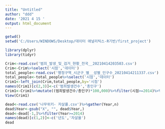```yaml
---
title: "Untitled"
author: "ddd"
date: '2021 4 15 '
output: html_document
---
```


```r
getwd()
setwd('C:/Users/WINDOWS/Desktop/데이터 애널리틱스-R기반/first_project')
```
```r
library(dplyr)
library(tidyr)
```
```r
Crim<-read.csv('범죄_발생_및_검거_현황_전국__20210414203503.csv')
Crim<-Crim%>%select('시점','데이터')
total_people<-read.csv('행정구역_시군구_별__성별_인구수_20210414211337.csv')
total_people<-total_people%>%select('시점','데이터')
Crim1<-left_join(Crim,total_people,by='시점')
names(Crim1)[c(2,3)]<-c('범죄발생건수','총인구')
Crim1<-Crim1%>%mutate((범죄발생건수/총인구)*100,000)%>%filter(시점>=2014)%>%select(!'0')
View(Crim1)
```
```r
dead<-read.csv('나무위키- 자살률.csv')%>%gather(Year,n)
dead$Year<-gsub("X", "", dead$Year,)
dead<-dead[-1,]%>%filter(Year>=2014)
names(dead)[c(1,2)]<-c('년도','자살율')
dead
```







